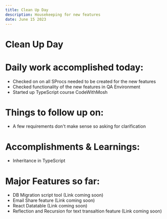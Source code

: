 ```yaml
---
title: Clean Up Day
description: Housekeeping for new features
date: June 15 2023
---
```


# Clean Up Day

# Daily work accomplished today:

- Checked on on all SProcs needed to be created for the new features
- Checked functionality of the new features in QA Environment
- Started up TypeScript course CodeWithMosh

# Things to follow up on:

- A few requirements don't make sense so asking for clarification

# Accomplishments & Learnings:

- Inheritance in TypeScript

# Major Features so far:

- DB Migration script tool (Link coming soon)
- Email Share feature (Link coming soon)
- React Datatable (Link coming soon)
- Reflection and Recursion for text transaltion feature (Link coming soon)
